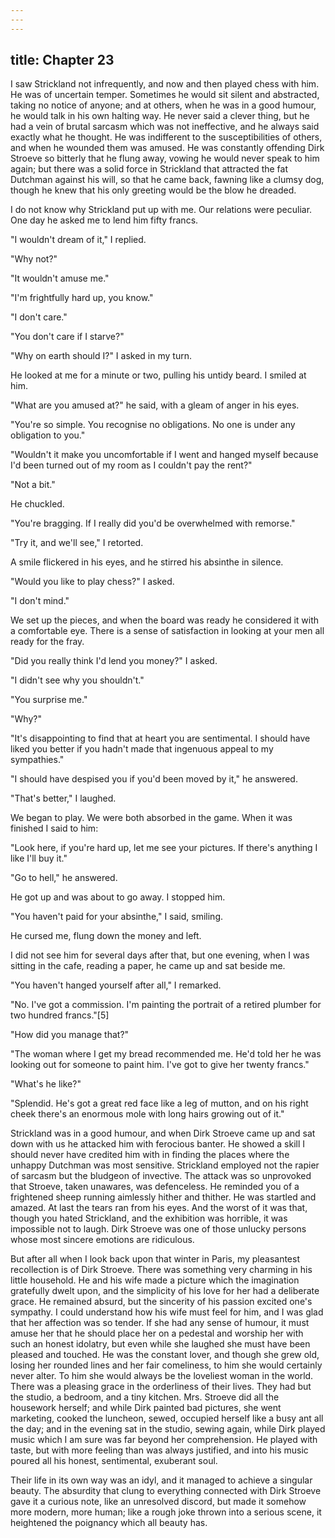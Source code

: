 ```yaml
---
---
---
```

title: Chapter 23
---

I saw Strickland not infrequently, and now and then played chess with him. He was of uncertain temper. Sometimes he would sit silent and abstracted, taking no notice of anyone; and at others, when he was in a good humour, he would talk in his own halting way. He never said a clever thing, but he had a vein of brutal sarcasm which was not ineffective, and he always said exactly what he thought. He was indifferent to the susceptibilities of others, and when he wounded them was amused. He was constantly offending Dirk Stroeve so bitterly that he flung away, vowing he would never speak to him again; but there was a solid force in Strickland that attracted the fat Dutchman against his will, so that he came back, fawning like a clumsy dog, though he knew that his only greeting would be the blow he dreaded.

I do not know why Strickland put up with me. Our relations were peculiar. One day he asked me to lend him fifty francs.

"I wouldn't dream of it," I replied.

"Why not?"

"It wouldn't amuse me."

"I'm frightfully hard up, you know."

"I don't care."

"You don't care if I starve?"

"Why on earth should I?" I asked in my turn.

He looked at me for a minute or two, pulling his untidy beard. I smiled at him.

"What are you amused at?" he said, with a gleam of anger in his eyes.

"You're so simple. You recognise no obligations. No one is under any obligation to you."

"Wouldn't it make you uncomfortable if I went and hanged myself because I'd been turned out of my room as I couldn't pay the rent?"

"Not a bit."

He chuckled.

"You're bragging. If I really did you'd be overwhelmed with remorse."

"Try it, and we'll see," I retorted.

A smile flickered in his eyes, and he stirred his absinthe in silence.

"Would you like to play chess?" I asked.

"I don't mind."

We set up the pieces, and when the board was ready he considered it with a comfortable eye. There is a sense of satisfaction in looking at your men all ready for the fray.

"Did you really think I'd lend you money?" I asked.

"I didn't see why you shouldn't."

"You surprise me."

"Why?"

"It's disappointing to find that at heart you are sentimental. I should have liked you better if you hadn't made that ingenuous appeal to my sympathies."

"I should have despised you if you'd been moved by it," he answered.

"That's better," I laughed.

We began to play. We were both absorbed in the game. When it was finished I said to him:

"Look here, if you're hard up, let me see your pictures. If there's anything I like I'll buy it."

"Go to hell," he answered.

He got up and was about to go away. I stopped him.

"You haven't paid for your absinthe," I said, smiling.

He cursed me, flung down the money and left.

I did not see him for several days after that, but one evening, when I was sitting in the cafe, reading a paper, he came up and sat beside me.

"You haven't hanged yourself after all," I remarked.

"No. I've got a commission. I'm painting the portrait of a retired plumber for two hundred francs."[5]

"How did you manage that?"

"The woman where I get my bread recommended me. He'd told her he was looking out for someone to paint him. I've got to give her twenty francs."

"What's he like?"

"Splendid. He's got a great red face like a leg of mutton, and on his right cheek there's an enormous mole with long hairs growing out of it."

Strickland was in a good humour, and when Dirk Stroeve came up and sat down with us he attacked him with ferocious banter. He showed a skill I should never have credited him with in finding the places where the unhappy Dutchman was most sensitive. Strickland employed not the rapier of sarcasm but the bludgeon of invective. The attack was so unprovoked that Stroeve, taken unawares, was defenceless. He reminded you of a frightened sheep running aimlessly hither and thither. He was startled and amazed. At last the tears ran from his eyes. And the worst of it was that, though you hated Strickland, and the exhibition was horrible, it was impossible not to laugh. Dirk Stroeve was one of those unlucky persons whose most sincere emotions are ridiculous.

But after all when I look back upon that winter in Paris, my pleasantest recollection is of Dirk Stroeve. There was something very charming in his little household. He and his wife made a picture which the imagination gratefully dwelt upon, and the simplicity of his love for her had a deliberate grace. He remained absurd, but the sincerity of his passion excited one's sympathy. I could understand how his wife must feel for him, and I was glad that her affection was so tender. If she had any sense of humour, it must amuse her that he should place her on a pedestal and worship her with such an honest idolatry, but even while she laughed she must have been pleased and touched. He was the constant lover, and though she grew old, losing her rounded lines and her fair comeliness, to him she would certainly never alter. To him she would always be the loveliest woman in the world. There was a pleasing grace in the orderliness of their lives. They had but the studio, a bedroom, and a tiny kitchen. Mrs. Stroeve did all the housework herself; and while Dirk painted bad pictures, she went marketing, cooked the luncheon, sewed, occupied herself like a busy ant all the day; and in the evening sat in the studio, sewing again, while Dirk played music which I am sure was far beyond her comprehension. He played with taste, but with more feeling than was always justified, and into his music poured all his honest, sentimental, exuberant soul.

Their life in its own way was an idyl, and it managed to achieve a singular beauty. The absurdity that clung to everything connected with Dirk Stroeve gave it a curious note, like an unresolved discord, but made it somehow more modern, more human; like a rough joke thrown into a serious scene, it heightened the poignancy which all beauty has.